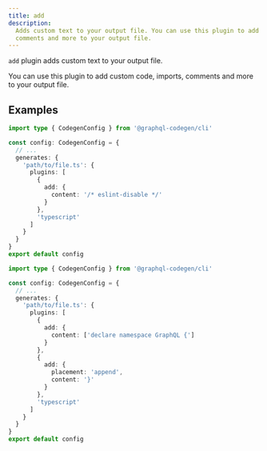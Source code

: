 ```yaml
---
title: add
description:
  Adds custom text to your output file. You can use this plugin to add custom code, imports,
  comments and more to your output file.
---
```




<PluginHeader />

`add` plugin adds custom text to your output file.

You can use this plugin to add custom code, imports, comments and more to your output file.

## Examples

```ts filename="codegen.ts" {8-10}
import type { CodegenConfig } from '@graphql-codegen/cli'

const config: CodegenConfig = {
  // ...
  generates: {
    'path/to/file.ts': {
      plugins: [
        {
          add: {
            content: '/* eslint-disable */'
          }
        },
        'typescript'
      ]
    }
  }
}
export default config
```

```ts filename="codegen.ts"
import type { CodegenConfig } from '@graphql-codegen/cli'

const config: CodegenConfig = {
  // ...
  generates: {
    'path/to/file.ts': {
      plugins: [
        {
          add: {
            content: ['declare namespace GraphQL {']
          }
        },
        {
          add: {
            placement: 'append',
            content: '}'
          }
        },
        'typescript'
      ]
    }
  }
}
export default config
```

<PluginApiDocs />
